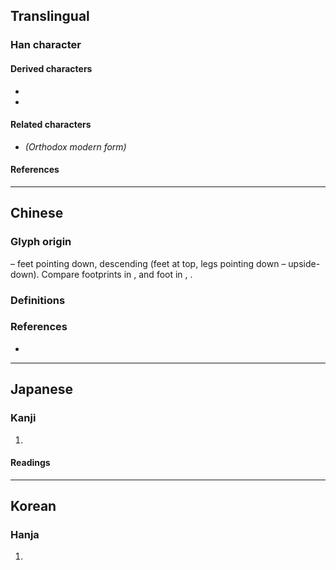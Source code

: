 {{also|降|舛}}
{{character info}}
==Translingual==

===Han character===
{{Han char|rn=34|rad=夂|as=03|asj+=04|sn=6|snj+=7|four=27504|canj=HEQ,XHEQ|ids=⿱夂㐄}}

====Derived characters====
* {{l|mul|[[佭]], [[𠲓]], [[𡜠]], [[𡶶]], [[𢓤]], [[𢘸]], [[洚]], [[降]], [[𪰠]], [[胮]], [[栙]], [[𤇺]], [[𭷟]], [[𭹇]], [[逄]], [[𫞳]], [[䂫]], [[絳]]([[绛]]), [[舽]], [[袶]], [[𧧭]]([[𬣺]]), [[䜶]], [[跭]], [[𮥃]], [[𩐨]], [[𮩨]], [[𩷄]], [[𪐿]]}}
* {{l|mul|[[䇨]], [[𪔔]]}}

====Related characters====
* {{l|mul|[[降]]}} ''(Orthodox modern form)''

====References====
{{Han ref|kx=0244.200|dkj=05695|dj=0485.050|hdz=20868.040|uh=5905}}

----

==Chinese==

===Glyph origin===
{{Han etym}}
{{liushu|p}} – feet pointing down, descending (feet at top, legs pointing down – upside-down). Compare footprints in {{l|zh|舛}}, and foot in {{l|zh|夂}}, {{l|zh|夊}}.

===Definitions===
{{zh-see|降|ha}}

===References===
* {{R:twedu|A04414-001#39}}

----

==Japanese==

===Kanji===
{{ja-kanji|grade=|rs=夂03}}

# {{rfdef|ja|sort=夂03}}

====Readings====
{{ja-readings
|on=こう
|kun=おおりる, おおろす, ふうる
}}

----

==Korean==

===Hanja===
{{ko-hanja|hangeul=[[강]]|eumhun=|rv=gang|mr=kang|y=kang}}

# {{rfdef|ko|sort=夂03}}